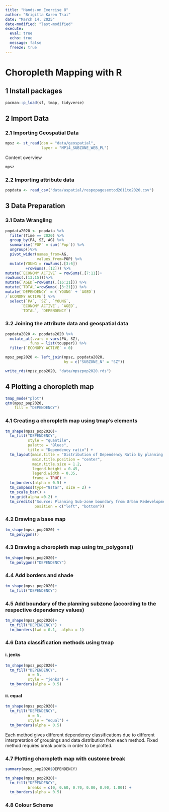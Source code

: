 ```yaml
---
title: "Hands-on Exercise 8"
author: "Brigitta Karen Tsai"
date: "March 14, 2025"
date-modified: "last-modified"
execute: 
  eval: true
  echo: true
  message: false
  freeze: true
---
```


# Choropleth Mapping with R

## 1 Install packages

```r
pacman::p_load(sf, tmap, tidyverse)
```

## 2 Import Data

### 2.1 Importing Geospatial Data

```r
mpsz <- st_read(dsn = "data/geospatial", 
                layer = "MP14_SUBZONE_WEB_PL")
```

Content overview

```r
mpsz
```

### 2.2 Importing attribute data

```r
popdata <- read_csv("data/aspatial/respopagesextod2011to2020.csv")
```

## 3 Data Preparation

### 3.1 Data Wrangling

```r
popdata2020 <- popdata %>%
  filter(Time == 2020) %>%
  group_by(PA, SZ, AG) %>%
  summarise(`POP` = sum(`Pop`)) %>%
  ungroup()%>%
  pivot_wider(names_from=AG, 
              values_from=POP) %>%
  mutate(YOUNG = rowSums(.[3:6])
         +rowSums(.[12])) %>%
mutate(`ECONOMY ACTIVE` = rowSums(.[7:11])+
rowSums(.[13:15]))%>%
mutate(`AGED`=rowSums(.[16:21])) %>%
mutate(`TOTAL`=rowSums(.[3:21])) %>%  
mutate(`DEPENDENCY` = (`YOUNG` + `AGED`)
/`ECONOMY ACTIVE`) %>%
  select(`PA`, `SZ`, `YOUNG`, 
       `ECONOMY ACTIVE`, `AGED`, 
       `TOTAL`, `DEPENDENCY`)
```

### 3.2 Joining the attribute data and geospatial data

```r
popdata2020 <- popdata2020 %>%
  mutate_at(.vars = vars(PA, SZ), 
          .funs = list(toupper)) %>%
  filter(`ECONOMY ACTIVE` > 0)
```

```r
mpsz_pop2020 <- left_join(mpsz, popdata2020,
                          by = c("SUBZONE_N" = "SZ"))
```

```r
write_rds(mpsz_pop2020, "data/mpszpop2020.rds")
```

## 4 Plotting a choropleth map

```r
tmap_mode("plot")
qtm(mpsz_pop2020, 
    fill = "DEPENDENCY")
```

### 4.1 Creating a choropleth map using tmap's elements

```r
tm_shape(mpsz_pop2020)+
  tm_fill("DEPENDENCY", 
          style = "quantile", 
          palette = "Blues",
          title = "Dependency ratio") +
  tm_layout(main.title = "Distribution of Dependency Ratio by planning subzone",
            main.title.position = "center",
            main.title.size = 1.2,
            legend.height = 0.45, 
            legend.width = 0.35,
            frame = TRUE) +
  tm_borders(alpha = 0.5) +
  tm_compass(type="8star", size = 2) +
  tm_scale_bar() +
  tm_grid(alpha =0.2) +
  tm_credits("Source: Planning Sub-zone boundary from Urban Redevelopment Authorithy (URA)\n and Population data from Department of Statistics DOS", 
             position = c("left", "bottom"))
```

### 4.2 Drawing a base map

```r
tm_shape(mpsz_pop2020) +
  tm_polygons()
```

### 4.3 Drawing a choropleth map using tm_polygons()

```r
tm_shape(mpsz_pop2020)+
  tm_polygons("DEPENDENCY")
```

### 4.4 Add borders and shade

```r
tm_shape(mpsz_pop2020)+
  tm_fill("DEPENDENCY")
```

### 4.5 Add boundary of the planning subzone (according to the respective dependency values)

```r
tm_shape(mpsz_pop2020)+
  tm_fill("DEPENDENCY") +
  tm_borders(lwd = 0.1,  alpha = 1)
```

### 4.6 Data classification methods using tmap

#### i. jenks

```r
tm_shape(mpsz_pop2020)+
  tm_fill("DEPENDENCY",
          n = 5,
          style = "jenks") +
  tm_borders(alpha = 0.5)
```

#### ii. equal

```r
tm_shape(mpsz_pop2020)+
  tm_fill("DEPENDENCY",
          n = 5,
          style = "equal") +
  tm_borders(alpha = 0.5)
```


Each method gives different dependency classifications due to different interpretation of groupings and data distribution from each method. Fixed method requires break points in order to be plotted.

### 4.7 Plotting choropleth map with custome break

```r
summary(mpsz_pop2020$DEPENDENCY)
```

```r
tm_shape(mpsz_pop2020)+
  tm_fill("DEPENDENCY",
          breaks = c(0, 0.60, 0.70, 0.80, 0.90, 1.00)) +
  tm_borders(alpha = 0.5)
```

### 4.8 Colour Scheme




